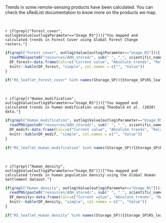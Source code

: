 

Trends in some remote-sensing products have been calculated. You can check the sRedList documentation to know more on the products we map.

<br>


`r if(grepl("Forest_cover", outlog$Value[outlog$Parameter=="Usage_RS"])){"You mapped and calculated trends in Forest Cover using Global Forest Change rasters."}`

```r
if(grepl("Forest_cover", outlog$Value[outlog$Parameter=="Usage_RS"])){
  readPNG(paste0("resources/AOH_stored/", sub(" ", "_", scientific_name), "/Plots/RS_plot_forest.png")) %>% rasterGrob() %>% grid.arrange()
  DF_forest<-data.frame(Calc=c("Current value", "Absolute trends", "Relative trends", "Time-window"), Value=unlist(strsplit(outlog$Value[outlog$Parameter=="RS_result_Forest_cover"], " & ")))
  knitr::kable(DF_forest, "simple", col.names = c("", "Value"))
}
```

```r
if("RS_leaflet_Forest_cover" %in% names(Storage_SP)){Storage_SP$RS_leaflet_Forest_cover}
```


<br>

`r if(grepl("Human_modification", outlog$Value[outlog$Parameter=="Usage_RS"])){"You mapped and calculated trends in human modification using Theobald et al. (2020) data."}`

```r
if(grepl("Human_modification", outlog$Value[outlog$Parameter=="Usage_RS"])){
  readPNG(paste0("resources/AOH_stored/", sub(" ", "_", scientific_name), "/Plots/RS_plot_modif.png")) %>% rasterGrob() %>% grid.arrange()
  DF_modif<-data.frame(Calc=c("Current value", "Absolute trends", "Relative trends", "Time-window"), Value=unlist(strsplit(outlog$Value[outlog$Parameter=="RS_result_Human_modification"], " & ")))
  knitr::kable(DF_modif, "simple", col.names = c("", "Value"))
}
```

```r
if("RS_leaflet_Human_modification" %in% names(Storage_SP)){Storage_SP$RS_leaflet_Human_modification}
```


<br>

`r if(grepl("Human_density", outlog$Value[outlog$Parameter=="Usage_RS"])){"You mapped and calculated trends in human population density using the Global Human Settlement dataset."}`

```r
if(grepl("Human_density", outlog$Value[outlog$Parameter=="Usage_RS"])){
  readPNG(paste0("resources/AOH_stored/", sub(" ", "_", scientific_name), "/Plots/RS_plot_humandensity.png")) %>% rasterGrob() %>% grid.arrange()
  DF_density<-data.frame(Calc=c("Current value", "Absolute trends", "Relative trends", "Time-window"), Value=unlist(strsplit(outlog$Value[outlog$Parameter=="RS_result_Human_density"], " & ")))
  knitr::kable(DF_density, "simple", col.names = c("", "Value"))
}
```

```r
if("RS_leaflet_Human_density" %in% names(Storage_SP)){Storage_SP$RS_leaflet_Human_density}
```


